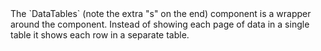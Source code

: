
<div className="large">
  The `DataTables` (note the extra "s" on the end) component is a wrapper
  around the <DataTableLink/> component. Instead of showing each page of data
  in a single table it shows each row in a separate table.
</div>

<Example
  Component={Component}
  code={Source}
  expand
/>
